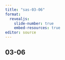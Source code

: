 ```yaml
---
title: "sas-03-06"
format: 
  revealjs:
    slide-number: true
    embed-resources: true
editor: source
---
```


## 03-06
